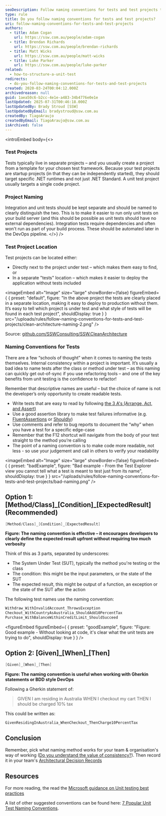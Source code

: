 ```yaml
---
seoDescription: Follow naming conventions for tests and test projects to ensure clarity, consistency, and readability.
type: rule
title: Do you follow naming conventions for tests and test projects?
uri: follow-naming-conventions-for-tests-and-test-projects
authors:
  - title: Adam Cogan
    url: https://ssw.com.au/people/adam-cogan
  - title: Brendan Richards
    url: https://ssw.com.au/people/brendan-richards
  - title: Matt Wicks
    url: https://ssw.com.au/people/matt-wicks
  - title: Luke Parker
    url: https://ssw.com.au/people/luke-parker
related:
  - how-to-structure-a-unit-test
redirects:
  - do-you-follow-naming-conventions-for-tests-and-test-projects
created: 2020-03-24T00:04:12.000Z
archivedreason: null
guid: 1aea50c6-b2cc-4e1e-a483-34b4776e0e1e
lastUpdated: 2025-07-31T00:46:18.000Z
lastUpdatedBy: Brady Stroud [SSW]
lastUpdatedByEmail: bradystroud@ssw.com.au
createdBy: TiagoAraujo
createdByEmail: TiagoAraujo@ssw.com.au
isArchived: false
---
```


<introEmbed
  body={<>
### Test Projects

Tests typically live in separate projects – and you usually create a project from a template for your chosen test framework.
Because your test projects are startup projects (in that they can be independently started), they should target specific .NET runtimes and not just .NET Standard.
A unit test project usually targets a single code project.

### Project Naming

Integration and unit tests should be kept separate and should be named to clearly distinguish the two.
This is to make it easier to run only unit tests on your build server (and this should be possible as unit tests should have no external dependencies).
Integration tests require dependencies and often won't run as part of your build process. These should be automated later in the DevOps pipeline.
  </>}
/>
### Test Project Location

Test projects can be located either:

* Directly next to the project under test – which makes them easy to find, or
* In a separate "tests" location – which makes it easier to deploy the application without tests included


<imageEmbed
  alt="Image"
  size="large"
  showBorder={false}
  figureEmbed={ {
    preset: "default",
    figure: "In the above project the tests are clearly placed in a separate location, making it easy to deploy to production without them. It’s easy to tell which project is under test and what style of tests will be found in each test project",
    shouldDisplay: true
  } }
  src="/uploads/rules/follow-naming-conventions-for-tests-and-test-projects/clean-architecture-naming-2.png"
/>


Source: [github.com/SSWConsulting/SSW.CleanArchitecture](https://github.com/SSWConsulting/SSW.CleanArchitecture)

### Naming Conventions for Tests

There are a few “schools of thought” when it comes to naming the tests themselves.
Internal consistency within a project is important.
It’s usually a bad idea to name tests after the class or method under test – as this naming can quickly get out-of-sync if you use refactoring tools – and one of the key benefits from unit testing is the confidence to refactor!

Remember that descriptive names are useful – but the choice of name is not the developer’s only opportunity to create readable tests.

* Write tests that are easy to read by following [the 3 A's (Arrange, Act, and Assert)](/how-to-structure-a-unit-test)
* Use a good assertion library to make test failures informative (e.g. [FluentAssertions](https://fluentassertions.com) or [Shouldly](https://github.com/shouldly/shouldly))
* Use comments and refer to bug reports to document the “why” when you have a test for a specific edge-case
* Remember that the F12 shortcut will navigate from the body of your test straight to the method you’re calling
* The point of a naming convention is to make code more readable, not less - so use your judgement and call in others to verify your readability

<imageEmbed
  alt="Image"
  size="large"
  showBorder={false}
  figureEmbed={ {
    preset: "badExample",
    figure: "Bad example - From the Test Explorer view you cannot tell what a test is meant to test just from its name",
    shouldDisplay: true
  } }
  src="/uploads/rules/follow-naming-conventions-for-tests-and-test-projects/bad-naming.png"
/>


## Option 1: \[Method/Class]\_\[Condition]\_[ExpectedResult] (Recommended)

```cs
[Method/Class]_[Condition]_[ExpectedResult]
```

**Figure: The naming convention is effective – it encourages developers to clearly define the expected result upfront without requiring too much verbosity**

Think of this as 3 parts, separated by underscores:

* The System Under Test (SUT), typically the method you're testing or the class
* The condition: this might be the input parameters, or the state of the SUT
* The expected result, this might be output of a function, an exception or the state of the SUT after the action

The following test names use the naming convention:

```cs
Withdraw_WithInvalidAccount_ThrowsException
Checkout_WithCountryAsAustralia_ShouldAdd10PercentTax
Purchase_WithBalanceWithinCreditLimit_ShouldSucceed
```
<figureEmbed figureEmbed={ {
  preset: "goodExample",
  figure: "Figure: Good example - Without looking at code, it's clear what the unit tests are trying to do",
  shouldDisplay: true
} } />


## Option 2: \[Given]\_\[When]\_\[Then]

```cs
[Given]_[When]_[Then]
```

**Figure: The naming convention is useful when working with Gherkin statements or BDD style DevOps**

Following a Gherkin statement of:

> GIVEN I am residing in Australia
> WHEN I checkout my cart
> THEN I should be charged 10% tax

This could be written as:

```cs
GivenResidingInAustralia_WhenCheckout_ThenCharge10PercentTax
```

## Conclusion

Remember, pick what naming method works for your team & organisation's way of working ([Do you understand the value of consistency?](/the-value-of-consistency/)). Then record it in your team's [Architectural Decision Records](/architectural-decision-records/)

## Resources

For more reading, the read the [Microsoft guidance on Unit testing best practices](https://learn.microsoft.com/en-us/dotnet/core/testing/unit-testing-best-practices?WT.mc_id=DOP-MVP-33518)

A list of other suggested conventions can be found here: [7 Popular Unit Test Naming Conventions](https://dzone.com/articles/7-popular-unit-test-naming).
